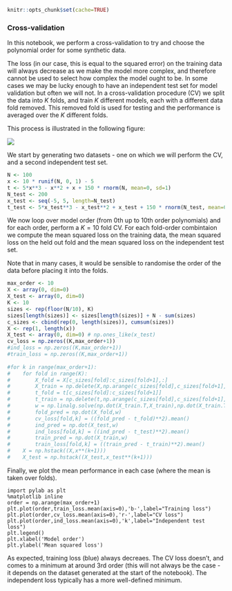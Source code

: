 ```r
knitr::opts_chunk$set(cache=TRUE)
```

<h3>Cross-validation</h3>
<p>In this notebook, we perform a cross-validation to try and choose the
polynomial order for some synthetic data.</p>
<p>The loss (in our case, this is equal to the squared error) on the training
data will always decrease as we make the model more complex, and therefore
cannot be used to select how complex the model ought to be. In some cases we may
be lucky enough to have an independent test set for model validation but often
we will not. In a cross-validation procedure (CV) we split the data into $K$
folds, and train $K$ different models, each with a different data fold removed.
This removed fold is used for testing and the performance is averaged over the
$K$ different folds.</p>
<p>This process is illustrated in the following figure:</p>
<img src="cvdiagram.png">
<p>We start by generating two datasets - one on which we will perform the CV,
and a second independent test set.</p>

```r
N <- 100
x <- 10 * runif(N, 0, 1) - 5
t <- 5*x**3 - x**2 + x + 150 * rnorm(N, mean=0, sd=1)
N_test <- 200
x_test <- seq(-5, 5, length=N_test)
t_test <- 5*x_test**3 - x_test**2 + x_test + 150 * rnorm(N_test, mean=0, sd=1)
```

<p>We now loop over model order (from 0th up to 10th order polynomials) and for
each order, perform a $K=10$ fold CV. For each fold-order combintaion we compute
the mean squared loss on the training data, the mean squared loss on the held
out fold and the mean squared loss on the independent test set.</p>
<p>Note that in many cases, it would be sensible to randomise the order of the
data before placing it into the folds.</p>

```r
max_order <- 10
X <- array(0, dim=0)
X_test <- array(0, dim=0)
K <- 10
sizes <- rep(floor(N/10), K)
sizes[length(sizes)] <- sizes[length(sizes)] + N - sum(sizes)
c_sizes <- cbind(rep(0, length(sizes)), cumsum(sizes))
X <- rep(1, length(x))
X_test <- array(0, dim=0) # np.ones_like(x_test)
cv_loss = np.zeros((K,max_order+1))
#ind_loss = np.zeros((K,max_order+1))
#train_loss = np.zeros((K,max_order+1))
    
#for k in range(max_order+1):
#    for fold in range(K):
#        X_fold = X[c_sizes[fold]:c_sizes[fold+1],:]
#        X_train = np.delete(X,np.arange(c_sizes[fold],c_sizes[fold+1],1),0)
#        t_fold = t[c_sizes[fold]:c_sizes[fold+1]]
#        t_train = np.delete(t,np.arange(c_sizes[fold],c_sizes[fold+1],1),0)
#        w = np.linalg.solve(np.dot(X_train.T,X_train),np.dot(X_train.T,t_train))
#        fold_pred = np.dot(X_fold,w)
#        cv_loss[fold,k] = ((fold_pred - t_fold)**2).mean()
#        ind_pred = np.dot(X_test,w)
#        ind_loss[fold,k] = ((ind_pred - t_test)**2).mean()
#        train_pred = np.dot(X_train,w)
#        train_loss[fold,k] = ((train_pred - t_train)**2).mean()
#    X = np.hstack((X,x**(k+1)))
#    X_test = np.hstack((X_test,x_test**(k+1)))
```

<p>Finally, we plot the mean performance in each case (where the mean is taken
over folds).</p>


    import pylab as plt
    %matplotlib inline
    order = np.arange(max_order+1)
    plt.plot(order,train_loss.mean(axis=0),'b-',label="Training loss")
    plt.plot(order,cv_loss.mean(axis=0),'r-',label="CV loss")
    plt.plot(order,ind_loss.mean(axis=0),'k',label="Independent test loss")
    plt.legend()
    plt.xlabel('Model order')
    plt.ylabel('Mean squared loss')







<p>As expected, training loss (blue) always decreaes. The CV loss doesn't, and
comes to a minimum at around 3rd order (this will not always be the case - it
depends on the dataset generated at the start of the notebook). The independent
loss typically has a more well-defined minimum.</p>

